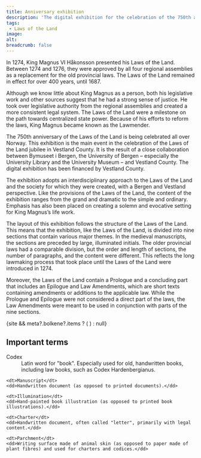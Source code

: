 ```yaml
---
title: Anniversary exhibition
description: 'The digital exhibition for the celebration of the 750th anniversary of the Laws of the Land!'
tags:
 - Laws of the Land
image: 
alt: 
breadcrumb: false
---
```




<HomepageHero 
    title='Magnus the Lawmender’s 
    Laws of the Land: 750 years'
    logo={true}
/>

<Container>

In 1274, King Magnus VI Håkonsson presented his Laws of the Land. Between 1274 and 1276, they were approved by all four regional assemblies as a replacement for the old provincial laws. The Laws of the Land remained in effect for over 400 years, until 1687.

Although we know little about King Magnus as a person, both his legislative work and other sources suggest that he had a strong sense of justice. He took over legislative authority from the regional assemblies and created a more consistent legal system. The Laws of the Land were a milestone on the path towards centralized state power. Because of his efforts to reform the laws, King Magnus became known as the Lawmender.

The 750th anniversary of the Laws of the Land is being celebrated all over Norway. This exhibition is the main event in the celebration of the Laws of the Land jubilee in Vestland County. It is the result of a close collaboration between Bymuseet i Bergen, the University of Bergen – especially the University Library and the University Museum – and Vestland County. The digital exhibition has been financed by Vestland County.

The exhibition adopts an interdisciplinary approach to the Laws of the Land and the society for which they were created, with a Bergen and Vestland perspective. Like the provisions of the Laws of the Land, the content of the exhibition ranges from the grand and dramatic to the simple and ordinary. Emphasis has also been placed on creating a solemn and evocative setting for King Magnus’s life work.

The layout of this exhibition follows the structure of the Laws of the Land. This means that the exhibition, like the Laws of the Land, is divided into nine sections that contain various major themes. In the medieval manuscripts, the sections are preceded by large, illuminated initials. The older provincial laws had a comparable division, but the order and length of sections, the number of paragraphs, and the content were different. This reflects the long lawmaking process that took place until the Laws of the Land were introduced in 1274.

Moreover, the Laws of the Land contain a Prologue and a concluding part that includes an Epilogue and Law Amendments, which are short texts containing amendments or additions to the applicable law. While the Prologue and Epilogue were not considered a direct part of the laws, the Law Amendments were meant to be used in conjunction with parts of the nine sections. 

{site && meta?.bolkene?.items ? (
    <SubTextsCards items={site} meta={meta.bolkene.items} />
) : null}


## Important terms

<dl>
    <dt>Codex</dt>
    <dd>Latin word for "book". Especially used for old, handwritten books, including law books, such as Codex Hardenbergianus.</dd>

    <dt>Manuscript</dt>
    <dd>Handwritten document (as opposed to printed documents).</dd>

    <dt>Illumination</dt>
    <dd>Hand-painted book illustration (as opposed to printed book illustrations).</dd>

    <dt>Charter</dt>
    <dd>Handwritten document, often called "letter", primarily with legal content.</dd>

    <dt>Parchment</dt>
    <dd>Writing surface made of animal skin (as opposed to paper made of plant fibres) and used for charters and codices.</dd>
</dl>

</Container>
